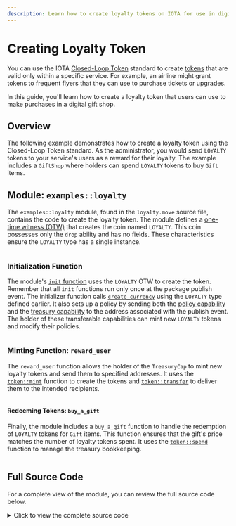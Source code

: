 ```yaml
---
description: Learn how to create loyalty tokens on IOTA for use in digital services.
---
```

# Creating Loyalty Token

You can use the IOTA [Closed-Loop Token](../../standards/closed-loop-token.mdx) standard
to create [tokens](../../../references/framework/iota-framework/token.mdx) that are valid only within a specific service.
For example, an airline might grant tokens to frequent flyers that they can use to purchase tickets or upgrades.

In this guide, you'll learn how to create a loyalty token that users can use to make purchases in a digital gift shop.

## Overview

The following example demonstrates how to create a loyalty token using the Closed-Loop Token standard.
As the administrator, you would send `LOYALTY` tokens to your service's users as a reward for their loyalty.
The example includes a `GiftShop` where holders can spend `LOYALTY` tokens to buy `Gift` items.

## Module: `examples::loyalty`

The `examples::loyalty` module, found in the `loyalty.move` source file, contains the code to create the loyalty token.
The module defines a [one-time witness (OTW)](../move-overview/one-time-witness.mdx)
that creates the coin named `LOYALTY`.
This coin possesses only the `drop` ability and has no fields.
These characteristics ensure the `LOYALTY` type has a single instance.

```move file=<rootDir>/examples/move/token/sources/loyalty.move#L22-L23
```

### Initialization Function

The module's [`init` function](../move-overview/init.mdx) uses the `LOYALTY` OTW to create the token.
Remember that all `init` functions run only once at the package publish event.
The initializer function calls [`create_currency`](../../../references/framework/iota-framework/coin.mdx#function-create_currency)
using the `LOYALTY` type defined earlier.
It also sets up a policy by sending both the [policy capability](../../../references/framework/iota-framework/token.mdx#resource-tokenpolicycap) 
and the [treasury capability](../../../references/framework/iota-framework/coin.mdx#resource-treasurycap) to the address associated with the publish event.
The holder of these transferable capabilities can mint new `LOYALTY` tokens and modify their policies.

```move file=<rootDir>/examples/move/token/sources/loyalty.move#L37-L63
```

### Minting Function: `reward_user`

The `reward_user` function allows the holder of the `TreasuryCap` 
to mint new loyalty tokens and send them to specified addresses.
It uses the [`token::mint`](../../../references/framework/iota-framework/token.mdx#function-mint) function
to create the tokens and [`token::transfer`](../../../references/framework/iota-framework/token.mdx#function-transfer) to deliver them to the intended recipients.

```move file=<rootDir>/examples/move/token/sources/loyalty.move#L71-L81
```

#### Redeeming Tokens: `buy_a_gift`

Finally, the module includes a `buy_a_gift` function to handle the redemption of `LOYALTY` tokens for `Gift` items.
This function ensures that the gift's price matches the number of loyalty tokens spent.
It uses the [`token::spend`](../../../references/framework/iota-framework/token.mdx#function-spend) function to manage the treasury bookkeeping.

```move file=<rootDir>/examples/move/token/sources/loyalty.move#L85-L100
```

## Full Source Code

For a complete view of the module, you can review the full source code below.

<details>
<summary>Click to view the complete source code</summary>

```move file=<rootDir>/examples/move/token/sources/loyalty.move
```

</details>

<Quiz questions={questions} />